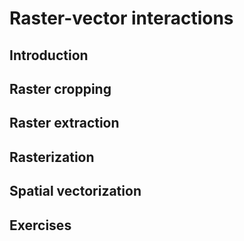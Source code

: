# Raster-vector interactions {#raster-vector}

## Introduction

## Raster cropping

## Raster extraction

## Rasterization

## Spatial vectorization

## Exercises
